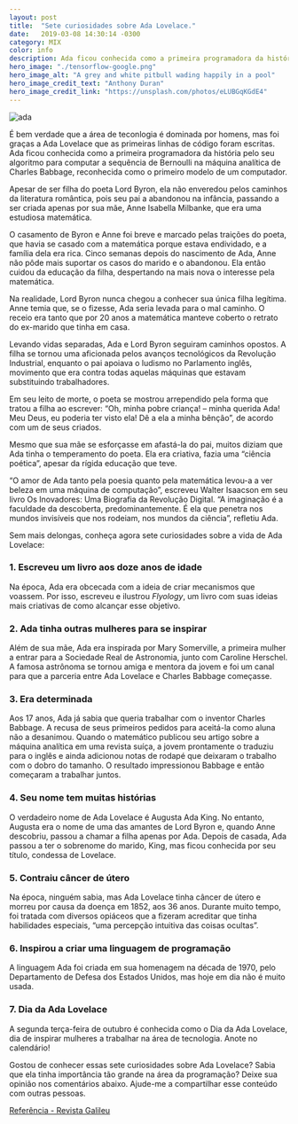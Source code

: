 ```yaml
---
layout: post
title:  "Sete curiosidades sobre Ada Lovelace."
date:   2019-03-08 14:30:14 -0300
category: MIX
color: info
description: Ada ficou conhecida como a primeira programadora da história
hero_image: "./tensorflow-google.png"
hero_image_alt: "A grey and white pitbull wading happily in a pool"
hero_image_credit_text: "Anthony Duran"
hero_image_credit_link: "https://unsplash.com/photos/eLUBGqKGdE4"
---
```

![ada](./ada.jpg)


É bem verdade que a área de teconlogia é dominada por homens, mas foi graças a Ada Lovelace que as primeiras linhas de código foram escritas. Ada ficou conhecida como a primeira programadora da história pelo seu algoritmo para computar a sequência de Bernoulli na máquina analítica de Charles Babbage, reconhecida como o primeiro modelo de um computador.

Apesar de ser filha do poeta Lord Byron, ela não enveredou pelos caminhos da literatura romântica, pois seu pai a abandonou na infância, passando a ser criada apenas por sua mãe, Anne Isabella Milbanke, que era uma estudiosa matemática.

O casamento de Byron e Anne foi breve e marcado pelas traições do poeta, que havia se casado com a matemática porque estava endividado, e a família dela era rica. Cinco semanas depois do nascimento de Ada, Anne não pôde mais suportar os casos do marido e o abandonou. Ela então cuidou da educação da filha, despertando na mais nova o interesse pela matemática.

Na realidade, Lord Byron nunca chegou a conhecer sua única filha legítima. Anne temia que, se o fizesse, Ada seria levada para o mal caminho. O receio era tanto que por 20 anos a matemática manteve coberto o retrato do ex-marido que tinha em casa. 

Levando vidas separadas, Ada e Lord Byron seguiram caminhos opostos. A filha se tornou uma aficionada pelos avanços tecnológicos da Revolução Industrial, enquanto o pai apoiava o ludismo no Parlamento inglês, movimento que era contra todas aquelas máquinas que estavam substituindo trabalhadores.

Em seu leito de morte, o poeta se mostrou arrependido pela forma que tratou a filha ao escrever: “Oh, minha pobre criança! – minha querida Ada! Meu Deus, eu poderia ter visto ela! Dê a ela a minha bênção”, de acordo com um de seus criados. 

Mesmo que sua mãe se esforçasse em afastá-la do pai, muitos diziam que Ada tinha o temperamento do poeta. Ela era criativa, fazia uma “ciência poética”, apesar da rígida educação que teve. 

“O amor de Ada tanto pela poesia quanto pela matemática levou-a a ver beleza em uma máquina de computação”, escreveu Walter Isaacson em seu livro Os Inovadores: Uma Biografia da Revolução Digital. “A imaginação é a faculdade da descoberta, predominantemente. É ela que penetra nos mundos invisíveis que nos rodeiam, nos mundos da ciência”, refletiu Ada.

Sem mais delongas, conheça agora sete curiosidades sobre a vida de Ada Lovelace:

### 1. Escreveu um livro aos doze anos de idade

Na época, Ada era obcecada com a ideia de criar mecanismos que voassem. Por isso, escreveu e ilustrou *Flyology*, um livro com suas ideias mais criativas de como alcançar esse objetivo.

### 2. Ada tinha outras mulheres para se inspirar

Além de sua mãe, Ada era inspirada por Mary Somerville, a primeira mulher a entrar para a Sociedade Real de Astronomia, junto com Caroline Herschel. A famosa astrônoma se tornou amiga e mentora da jovem e foi um canal para que a parceria entre Ada Lovelace e Charles Babbage começasse.

### 3. Era determinada

Aos 17 anos, Ada já sabia que queria trabalhar com o inventor Charles Babbage. A recusa de seus primeiros pedidos para aceitá-la como aluna não a desanimou. Quando o matemático publicou seu artigo sobre a máquina analítica em uma revista suíça, a jovem prontamente o traduziu para o inglês e ainda adicionou notas de rodapé que deixaram o trabalho com o dobro do tamanho. O resultado impressionou Babbage e então começaram a trabalhar juntos.

### 4. Seu nome tem muitas histórias

O verdadeiro nome de Ada Lovelace é Augusta Ada King. No entanto, Augusta era o nome de uma das amantes de Lord Byron e, quando Anne descobriu, passou a chamar a filha apenas por Ada. Depois de casada, Ada passou a ter o sobrenome do marido, King, mas ficou conhecida por seu título, condessa de Lovelace.

### 5. Contraiu câncer de útero

Na época, ninguém sabia, mas Ada Lovelace tinha câncer de útero e morreu por causa da doença em 1852, aos 36 anos. Durante muito tempo, foi tratada com diversos opiáceos que a fizeram acreditar que tinha habilidades especiais, “uma percepção intuitiva das coisas ocultas”.

### 6. Inspirou a criar uma linguagem de programação

A linguagem Ada foi criada em sua homenagem na década de 1970, pelo  Departamento de Defesa dos Estados Unidos, mas hoje em dia não é muito usada.

### 7. Dia da Ada Lovelace

A segunda terça-feira de outubro é conhecida como o Dia da Ada Lovelace, dia de inspirar mulheres a trabalhar na área de tecnologia. Anote no calendário!


Gostou de conhecer essas sete curiosidades sobre Ada Lovelace? Sabia que ela tinha importância tão grande na área da programação? Deixe sua opinião nos comentários abaixo. Ajude-me a compartilhar esse conteúdo com outras pessoas.

[Referência - Revista Galileu][galileu]



[galileu]: https://revistagalileu.globo.com/Sociedade/Curiosidade/noticia/2018/02/10-fatos-sobre-ada-lovelace-que-farao-voce-admira-la-ainda-mais.html





